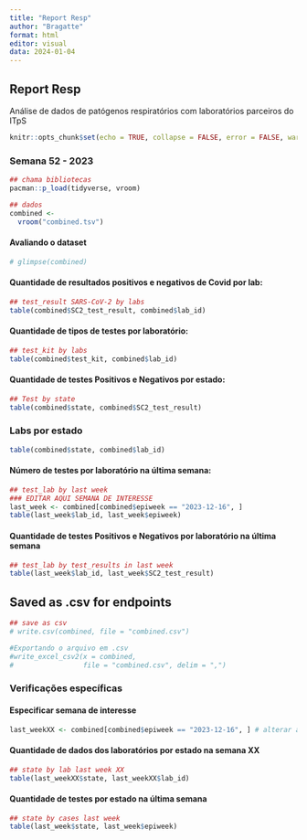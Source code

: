 ```yaml
---
title: "Report Resp"
author: "Bragatte"
format: html
editor: visual
data: 2024-01-04
---
```


## Report Resp

Análise de dados de patógenos respiratórios com laboratórios parceiros do ITpS

```r
knitr::opts_chunk$set(echo = TRUE, collapse = FALSE, error = FALSE, warning = FALSE, message = FALSE, cache = FALSE)
```

### Semana 52 - 2023

```r
## chama bibliotecas
pacman::p_load(tidyverse, vroom)

## dados
combined <-
  vroom("combined.tsv")
```

#### Avaliando o dataset

```r
# glimpse(combined)
```

#### Quantidade de resultados positivos e negativos de Covid por lab:

```r
## test_result SARS-CoV-2 by labs
table(combined$SC2_test_result, combined$lab_id)
```

#### Quantidade de tipos de testes por laboratório:

```r
## test_kit by labs
table(combined$test_kit, combined$lab_id)
```

#### Quantidade de testes Positivos e Negativos por estado:

```r
## Test by state
table(combined$state, combined$SC2_test_result)
```

### Labs por estado

```r
table(combined$state, combined$lab_id)
```

#### Número de testes por laboratório na última semana:

```r
## test_lab by last week
### EDITAR AQUI SEMANA DE INTERESSE
last_week <- combined[combined$epiweek == "2023-12-16", ] 
table(last_week$lab_id, last_week$epiweek)
```

#### Quantidade de testes Positivos e Negativos por laboratório na última semana

```r
## test_lab by test_results in last week 
table(last_week$lab_id, last_week$SC2_test_result)
```

## Saved as .csv for endpoints

```r
## save as csv
# write.csv(combined, file = "combined.csv")

#Exportando o arquivo em .csv
#write_excel_csv2(x = combined,
#                 file = "combined.csv", delim = ",")
```

### Verificações específicas

#### Especificar semana de interesse

```r
last_weekXX <- combined[combined$epiweek == "2023-12-16", ] # alterar a data conforme calendário SINAN
```

#### Quantidade de dados dos laboratórios por estado na semana XX

```r
## state by lab last week XX
table(last_weekXX$state, last_weekXX$lab_id)
```

#### Quantidade de testes por estado na última semana

```r
## state by cases last week
table(last_week$state, last_week$epiweek)
```
